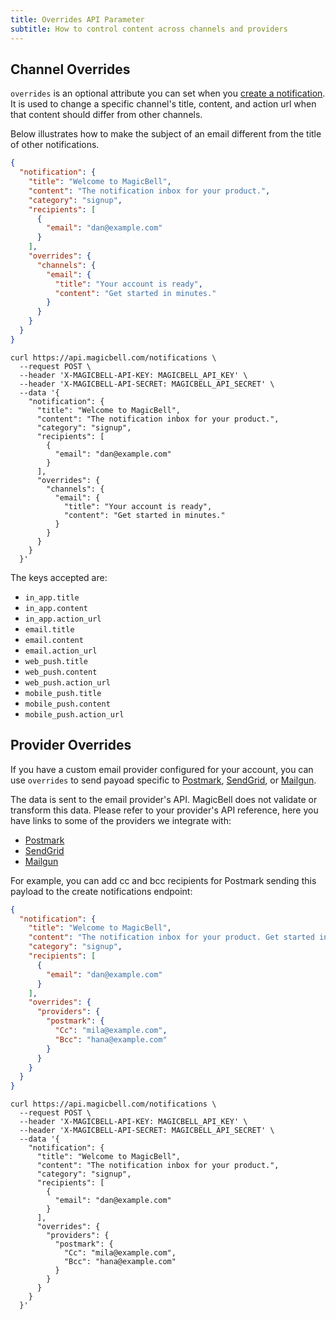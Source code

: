 ```yaml
---
title: Overrides API Parameter
subtitle: How to control content across channels and providers
---
```


## Channel Overrides

`overrides` is an optional attribute you can set when you [create a notification](/docs/rest-api/reference#create-notification).
It is used to change a specific channel's title, content, and action url when
that content should differ from other channels.

Below illustrates how to make the subject of an email different from the title
of other notifications.

<Tabs>

```json title=PAYLOAD hideHeader noTopBorderRadius
{
  "notification": {
    "title": "Welcome to MagicBell",
    "content": "The notification inbox for your product.",
    "category": "signup",
    "recipients": [
      {
        "email": "dan@example.com"
      }
    ],
    "overrides": {
      "channels": {
        "email": {
          "title": "Your account is ready",
          "content": "Get started in minutes."
        }
      }
    }
  }
}
```

```curl title=cURL hideHeader noTopBorderRadius
curl https://api.magicbell.com/notifications \
  --request POST \
  --header 'X-MAGICBELL-API-KEY: MAGICBELL_API_KEY' \
  --header 'X-MAGICBELL-API-SECRET: MAGICBELL_API_SECRET' \
  --data '{
    "notification": {
      "title": "Welcome to MagicBell",
      "content": "The notification inbox for your product.",
      "category": "signup",
      "recipients": [
        {
          "email": "dan@example.com"
        }
      ],
      "overrides": {
        "channels": {
          "email": {
            "title": "Your account is ready",
            "content": "Get started in minutes."
          }
        }
      }
    }
  }'
```

</Tabs>

The keys accepted are:

- `in_app.title`
- `in_app.content`
- `in_app.action_url`
- `email.title`
- `email.content`
- `email.action_url`
- `web_push.title`
- `web_push.content`
- `web_push.action_url`
- `mobile_push.title`
- `mobile_push.content`
- `mobile_push.action_url`

## Provider Overrides

If you have a custom email provider configured for your account, you can use
`overrides` to send payoad specific to
[Postmark](https://magicbell.com/docs/email/postmark),
[SendGrid](https://magicbell.com/docs/email/sendgrid), or
[Mailgun](https://magicbell.com/docs/email/mailgun).

The data is sent to the email provider's API. MagicBell does not validate or
transform this data. Please refer to your provider's API reference, here you
have links to some of the providers we integrate with:

- [Postmark](https://postmarkapp.com/developer/api/email-api)
- [SendGrid](https://docs.sendgrid.com/api-reference/mail-send/mail-send)
- [Mailgun](https://documentation.mailgun.com/en/latest/api-sending.html#sending)

For example, you can add cc and bcc recipients for Postmark sending this payload
to the create notifications endpoint:

<Tabs>

```json title=PAYLOAD hideHeader noTopBorderRadius
{
  "notification": {
    "title": "Welcome to MagicBell",
    "content": "The notification inbox for your product. Get started in minutes.",
    "category": "signup",
    "recipients": [
      {
        "email": "dan@example.com"
      }
    ],
    "overrides": {
      "providers": {
        "postmark": {
          "Cc": "mila@example.com",
          "Bcc": "hana@example.com"
        }
      }
    }
  }
}
```

```curl title=cURL hideHeader noTopBorderRadius
curl https://api.magicbell.com/notifications \
  --request POST \
  --header 'X-MAGICBELL-API-KEY: MAGICBELL_API_KEY' \
  --header 'X-MAGICBELL-API-SECRET: MAGICBELL_API_SECRET' \
  --data '{
    "notification": {
      "title": "Welcome to MagicBell",
      "content": "The notification inbox for your product.",
      "category": "signup",
      "recipients": [
        {
          "email": "dan@example.com"
        }
      ],
      "overrides": {
        "providers": {
          "postmark": {
            "Cc": "mila@example.com",
            "Bcc": "hana@example.com"
          }
        }
      }
    }
  }'
```

</Tabs>
